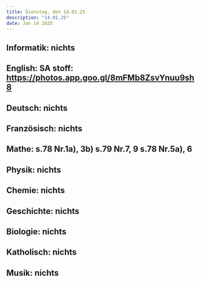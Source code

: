 ```yaml
---
title: Dienstag, den 14.01.25
description: "14.01.25"
date: Jan 14 2025
---
```


## Informatik: nichts
## English: SA stoff: https://photos.app.goo.gl/8mFMb8ZsvYnuu9sh8
## Deutsch: nichts
## Französisch: nichts
## Mathe: s.78 Nr.1a), 3b) s.79 Nr.7, 9 s.78 Nr.5a), 6
## Physik: nichts
## Chemie: nichts
## Geschichte: nichts
## Biologie: nichts
## Katholisch: nichts
## Musik: nichts